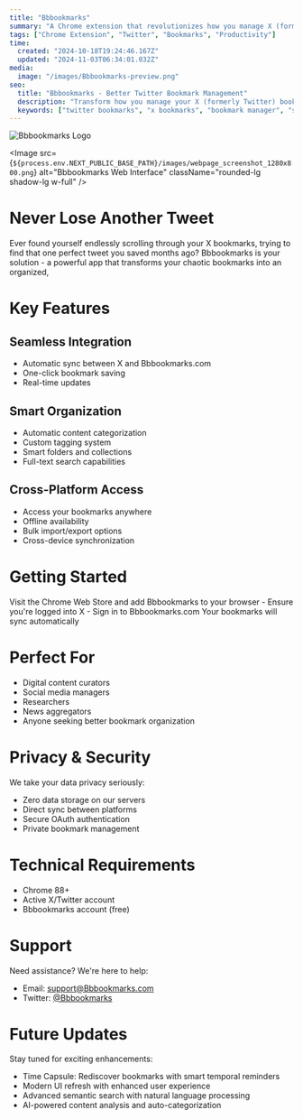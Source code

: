 ```yaml
---
title: "Bbbookmarks"
summary: "A Chrome extension that revolutionizes how you manage X (formerly Twitter) bookmarks"
tags: ["Chrome Extension", "Twitter", "Bookmarks", "Productivity"]
time:
  created: "2024-10-18T19:24:46.167Z"
  updated: "2024-11-03T06:34:01.032Z"
media:
  image: "/images/Bbbookmarks-preview.png"
seo:
  title: "Bbbookmarks - Better Twitter Bookmark Management"
  description: "Transform how you manage your X (formerly Twitter) bookmarks with this powerful Chrome extension"
  keywords: ["twitter bookmarks", "x bookmarks", "bookmark manager", "social media organizer"]
---
```


<div className="flex items-center gap-4 mt-8 mb-8">
  <img 
    src={`${process.env.NEXT_PUBLIC_BASE_PATH}/images/bbbookmarks-icon-128x128.png`}
    alt="Bbbookmarks Logo"
    width={64}
    height={64}
    className="rounded-xl"
  />
</div>

  <Image
    src={`${process.env.NEXT_PUBLIC_BASE_PATH}/images/webpage_screenshot_1280x800.png`}
    alt="Bbbookmarks Web Interface"
    className="rounded-lg shadow-lg w-full"
  />

# Never Lose Another Tweet

Ever found yourself endlessly scrolling through your X bookmarks, trying to find that one perfect tweet you saved months ago? Bbbookmarks is your solution - a powerful app that transforms your chaotic bookmarks into an organized,

# Key Features

## Seamless Integration
- Automatic sync between X and Bbbookmarks.com
- One-click bookmark saving
- Real-time updates

## Smart Organization
- Automatic content categorization
- Custom tagging system
- Smart folders and collections
- Full-text search capabilities

## Cross-Platform Access
- Access your bookmarks anywhere
- Offline availability
- Bulk import/export options
- Cross-device synchronization

# Getting Started

<Steps className="mt-4">
  <Step number={1} title="Install Chrome Extension">
    Visit the Chrome Web Store and add Bbbookmarks to your browser
  </Step>
  <Step number={2} title="Connect Your Accounts">
   - Ensure you're logged into X
   - Sign in to Bbbookmarks.com
  </Step>
  <Step number={3} title="Start Organizing">
    Your bookmarks will sync automatically
  </Step>
</Steps>

# Perfect For

- Digital content curators
- Social media managers
- Researchers
- News aggregators
- Anyone seeking better bookmark organization

# Privacy & Security

We take your data privacy seriously:
- Zero data storage on our servers
- Direct sync between platforms
- Secure OAuth authentication
- Private bookmark management

# Technical Requirements

- Chrome 88+
- Active X/Twitter account
- Bbbookmarks account (free)

# Support

Need assistance? We're here to help:
- Email: support@Bbbookmarks.com
- Twitter: [@Bbbookmarks](https://twitter.com/Bbbookmarksapp)



# Future Updates

Stay tuned for exciting enhancements:
- Time Capsule: Rediscover bookmarks with smart temporal reminders
- Modern UI refresh with enhanced user experience
- Advanced semantic search with natural language processing
- AI-powered content analysis and auto-categorization
